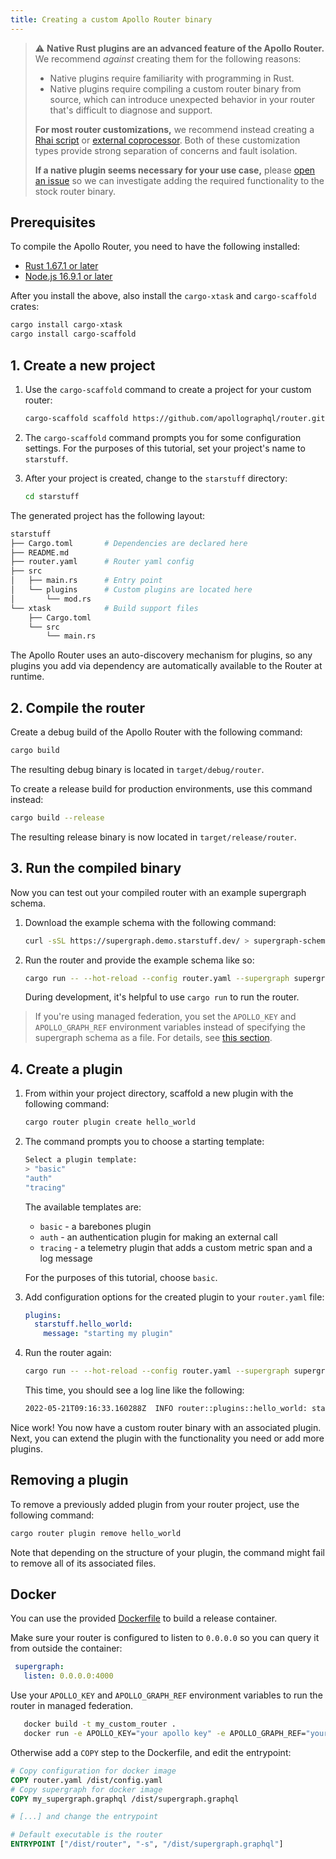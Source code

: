```yaml
---
title: Creating a custom Apollo Router binary
---
```



> ⚠️ **Native Rust plugins are an advanced feature of the Apollo Router.** We recommend _against_ creating them for the following reasons:
>
> - Native plugins require familiarity with programming in Rust.
> - Native plugins require compiling a custom router binary from source, which can introduce unexpected behavior in your router that's difficult to diagnose and support.
>
> **For most router customizations,** we recommend instead creating a [Rhai script](./rhai/) or [external coprocessor](./coprocessor/). Both of these customization types provide strong separation of concerns and fault isolation.
>
> **If a native plugin seems necessary for your use case,** please [open an issue](https://github.com/apollographql/router/issues) so we can investigate adding the required functionality to the stock router binary.

<ElasticNotice />

## Prerequisites

To compile the Apollo Router, you need to have the following installed:

<!-- renovate-automation: rustc version -->
* [Rust 1.67.1 or later](https://www.rust-lang.org/tools/install)
* [Node.js 16.9.1 or later](https://nodejs.org/en/download/)

After you install the above, also install the `cargo-xtask` and `cargo-scaffold` crates:

```sh
cargo install cargo-xtask
cargo install cargo-scaffold
```

## 1. Create a new project

1. Use the `cargo-scaffold` command to create a project for your custom router:

   ```bash
   cargo-scaffold scaffold https://github.com/apollographql/router.git -r apollo-router-scaffold/templates/base -t main
   ```

2. The `cargo-scaffold` command prompts you for some configuration settings. For the purposes of this tutorial, set your project's name to `starstuff`.

3. After your project is created, change to the `starstuff` directory:

   ```bash
   cd starstuff
   ```

The generated project has the following layout:

```bash
starstuff
├── Cargo.toml       # Dependencies are declared here
├── README.md
├── router.yaml      # Router yaml config
├── src
│   ├── main.rs      # Entry point
│   └── plugins      # Custom plugins are located here
│       └── mod.rs
└── xtask            # Build support files
    ├── Cargo.toml
    └── src
        └── main.rs
```

The Apollo Router uses an auto-discovery mechanism for plugins, so any plugins you add via dependency are automatically available to the Router at runtime.

## 2. Compile the router

Create a debug build of the Apollo Router with the following command:

```bash
cargo build
```

The resulting debug binary is located in `target/debug/router`.

To create a release build for production environments, use this command instead:

```bash
cargo build --release
```

The resulting release binary is now located in `target/release/router`.

## 3. Run the compiled binary

Now you can test out your compiled router with an example supergraph schema.

1. Download the example schema with the following command:

   ```bash
   curl -sSL https://supergraph.demo.starstuff.dev/ > supergraph-schema.graphql
   ```

2. Run the router and provide the example schema like so:

   ```bash
   cargo run -- --hot-reload --config router.yaml --supergraph supergraph-schema.graphql
   ```

   During development, it's helpful to use `cargo run` to run the router.

> If you're using managed federation, you set the `APOLLO_KEY` and `APOLLO_GRAPH_REF` environment variables instead of specifying the supergraph schema as a file. For details, see [this section](../managed-federation/setup#4-connect-the-router-to-studio).

## 4. Create a plugin

1. From within your project directory, scaffold a new plugin with the following command:

   ```bash
   cargo router plugin create hello_world
   ```

2. The command prompts you to choose a starting template:

   ```bash {2}
   Select a plugin template:
   > "basic"
   "auth"
   "tracing"
   ```

   The available templates are:

   * `basic` - a barebones plugin
   * `auth` - an authentication plugin for making an external call
   * `tracing` - a telemetry plugin that adds a custom metric span and a log message

   For the purposes of this tutorial, choose `basic`.

4. Add configuration options for the created plugin to your `router.yaml` file:

   ```yaml  title="router.yaml"
   plugins:
     starstuff.hello_world:
       message: "starting my plugin"
   ```

5. Run the router again:

    ```bash
    cargo run -- --hot-reload --config router.yaml --supergraph supergraph-schema.graphql
    ```

    This time, you should see a log line like the following:

    ```bash
    2022-05-21T09:16:33.160288Z  INFO router::plugins::hello_world: starting my plugin
    ```

Nice work! You now have a custom router binary with an associated plugin. Next, you can extend the plugin with the functionality you need or add more plugins.

## Removing a plugin

To remove a previously added plugin from your router project, use the following command:

```bash
cargo router plugin remove hello_world
```

Note that depending on the structure of your plugin, the command might fail to remove all of its associated files.

## Docker

You can use the provided [Dockerfile](https://github.com/apollographql/router/tree/main/apollo-router-scaffold/templates/base/Dockerfile) to build a release container.

Make sure your router is configured to listen to `0.0.0.0` so you can query it from outside the container:

```yml
 supergraph:
   listen: 0.0.0.0:4000
```

Use your `APOLLO_KEY` and `APOLLO_GRAPH_REF` environment variables to run the router in managed federation.

   ```bash
      docker build -t my_custom_router .
      docker run -e APOLLO_KEY="your apollo key" -e APOLLO_GRAPH_REF="your apollo graph ref" my_custom_router
   ```

Otherwise add a `COPY` step to the Dockerfile, and edit the entrypoint:

```Dockerfile
# Copy configuration for docker image
COPY router.yaml /dist/config.yaml
# Copy supergraph for docker image
COPY my_supergraph.graphql /dist/supergraph.graphql

# [...] and change the entrypoint

# Default executable is the router
ENTRYPOINT ["/dist/router", "-s", "/dist/supergraph.graphql"]
```
